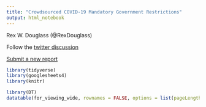 ```yaml
---
title: "Crowdsourced COVID-19 Mandatory Government Restrictions"
output: html_notebook
---
```



Rex W. Douglass (@RexDouglass)

Follow the [twitter discussion](https://twitter.com/RexDouglass/status/1239781164392435712)

[Submit a new report](https://forms.gle/ESytGHMzUTvNf6RJA)

<style type="text/css">
.main-container {
  max-width: 1800px;
  margin-left: auto;
  margin-right: auto;
}
</style>

```r
library(tidyverse)
library(googlesheets4)
library(knitr)
```


```r
library(DT)
datatable(for_viewing_wide, rownames = FALSE, options = list(pageLength = 100))
```